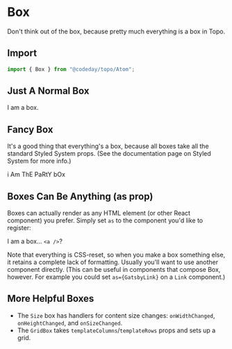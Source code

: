 
# Box

Don't think out of the box, because pretty much everything is a box in Topo.

## Import

```js
import { Box } from "@codeday/topo/Atom";
```

## Just A Normal Box

<Playground iframe>
  <Box p={5}>
    <Box>I am a box.</Box>
  </Box>
</Playground>

## Fancy Box

It's a good thing that everything's a box, because all boxes take all the standard Styled System props. (See the
documentation page on Styled System for more info.)

<Playground>
  <Box grad="taffy.60" color="green.700" p={8} rounded="full">
    i Am ThE PaRtY bOx
  </Box>
</Playground>

## Boxes Can Be Anything (as prop)

Boxes can actually render as any HTML element (or other React component) you prefer. Simply set `as` to the component
you'd like to register:

<Playground>
  <Box p={5}>
    <Box as="a" href="http://example.com/" target="_blank">
      I am a box... <Code>&lt;a /&gt;</Code>?
    </Box>
  </Box>
</Playground>

Note that everything is CSS-reset, so when you make a box something else, it retains a complete lack of formatting.
Usually you'll want to use another component directly. (This can be useful in components that compose Box, however.
For example you could set `as={GatsbyLink}` on a `Link` component.)

## More Helpful Boxes

- The `Size` box has handlers for content size changes: `onWidthChanged`, `onHeightChanged`, and `onSizeChanged`.
- The `GridBox` takes `templateColumns`/`templateRows` props and sets up a grid.
